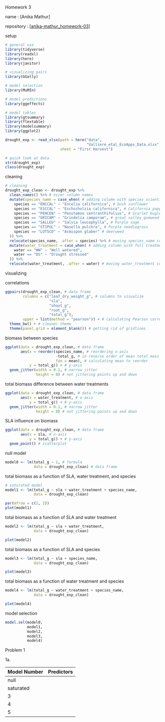 Homework 3

name : \[Anika Mathur\]

repository : \[[anika-mathur_homework-03](https://github.com/anika-mathur/anika-mathur_homework-03)\]

setup

```r
# general use
library(tidyverse)
library(readxl)
library(here)
library(janitor)

# visualizing pairs
library(GGally)

# model selection
library(MuMIn)

# model predictions
library(ggeffects)

# model tables
library(gtsummary)
library(flextable)
library(modelsummary)
library(ggplot2)

drought_exp <- read_xlsx(path = here("data", 
                                     "Valliere_etal_EcoApps_Data.xlsx"),
                         sheet = "First Harvest")

# quick look at data 
str(drought_exp)
class(drought_exp)
```

cleaning

```r
# cleaning
drought_exp_clean <- drought_exp %>% 
  clean_names() %>% # nicer column names
  mutate(species_name = case_when( # adding column with species scientific names
    species == "ENCCAL" ~ "Encelia californica", # bush sunflower
    species == "ESCCAL" ~ "Eschscholzia californica", # California poppy
    species == "PENCEN" ~ "Penstemon centranthifolius", # Scarlet bugler
    species == "GRICAM" ~ "Grindelia camporum", # great valley gumweed
    species == "SALLEU" ~ "Salvia leucophylla", # Purple sage
    species == "STIPUL" ~ "Nasella pulchra", # Purple needlegrass
    species == "LOTSCO" ~ "Acmispon glaber" # deerweed
  )) %>% 
  relocate(species_name, .after = species) %>% # moving species_name column after species
  mutate(water_treatment = case_when( # adding column with full treatment names
    water == "WW" ~ "Well watered",
    water == "DS" ~ "Drought stressed"
  )) %>% 
  relocate(water_treatment, .after = water) # moving water_treatment column after water
```

visualizing

correlations

```r
ggpairs(drought_exp_clean, # data frame
        columns = c("leaf_dry_weight_g", # columns to visualize
                    "sla", 
                    "shoot_g", 
                    "root_g", 
                    "total_g"), 
        upper = list(method = "pearson")) + # calculating Pearson correlation coefficient
  theme_bw() + # cleaner theme
  theme(panel.grid = element_blank()) # getting rid of gridlines
```

biomass between species

```r
ggplot(data = drought_exp_clean, # data frame
       aes(x = reorder(species_name, # reordering x-axis
                       -total_g, # in reverse order of mean total mass
                       fun = mean), # calculating mean to reorder
           y = total_g)) + # y-axis
  geom_jitter(width = 0.1, # narrow jitter
              height = 0) # not jittering points up and down
```

total biomass difference between water treatments

```r
ggplot(data = drought_exp_clean, # data frame
       aes(x = water_treatment, # x-axis
           y = total_g)) + # y-axis
  geom_jitter(width = 0.1, # narrow jitter
              height = 0) # not jittering points up and down
```

SLA influence on biomass

```r
ggplot(data = drought_exp_clean, # data frame
       aes(x = sla, # x-axis
           y = total_g)) + # y-axis
  geom_point() # scatterplot
```

null model

```r
model0 <- lm(total_g ~ 1, # formula
             data = drought_exp_clean) # data frame
```

total biomass as a function of SLA, water treatment, and species

```r
# saturated model
model1 <- lm(total_g ~ sla + water_treatment + species_name,
             data = drought_exp_clean)

par(mfrow = c(2, 2))
plot(model1)
```

total biomass as a function of SLA and water treatment

```r
model2 <- lm(total_g ~ sla + water_treatment,
             data = drought_exp_clean)

plot(model2)
```

total biomass as a function of SLA and species

```r
model3 <- lm(total_g ~ sla + species_name,
             data = drought_exp_clean)

plot(model3)
```

total biomass as a function of water treatment and species

```r
model4 <- lm(total_g ~ water_treatment + species_name,
             data = drought_exp_clean)

plot(model4)
```

model selection

```r
model.sel(model0,
          model1, 
          model2, 
          model3,
          model4)
```

Problem 1

1a.

| Model Number | Predictors |
|--------------|------------|
| null         |            |
| saturated    |            |
| 3            |            |
| 4            |            |
| 5            |            |
